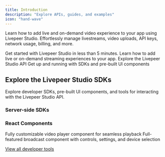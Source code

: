 ```yaml
---
title: Introduction
description: "Explore APIs, guides, and examples"
icon: "hand-wave"
---
```


Learn how to add live and on-demand video experience to your app using Livepeer
Studio. Effortlessly manage livestreams, video uploads, API keys, network usage,
billing, and more.

<CardGroup cols={2}>
  <Card title="Quickstart" href="/developers/quick-start" icon="bolt-lightning">
    Get started with Livepeer Studio in less than 5 minutes.
  </Card>
  <Card title="Guides" href="/developers/guides/overview" icon="book">
    Learn how to add live or on-demand streaming experiences to your app.
  </Card>
  <Card
    title="API References"
    href="/api-reference/overview/introduction"
    icon="code"
  >
    Explore the Livepeer Studio API
  </Card>
  <Card title="SDKs" href="/sdks/introduction" icon="code">
    Get up and running with SDKs and pre-built UI components
  </Card>
</CardGroup>

## Explore the Livepeer Studio SDKs

Explore developer SDKs, pre-built UI components, and tools for interacting with
the Livepeer Studio API.

### Server-side SDKs

<CardGroup cols={2}>
  <Card title="Typescript" icon="js" color="#EFD81A" href="/sdks/javascript" />
  <Card title="Ruby" icon="gem" color="#AA1401" href="/sdks/ruby" />
  <Card title="Go" icon="golang" color="#1EAED8" href="/sdks/go" />
  <Card title="Python" icon="python" color="#F4DC5E" href="/sdks/python" />
</CardGroup>

### React Components

<CardGroup cols={2}>
  <Card
    title="Player Component"
    icon="react"
    color="#5ED2F3"
    href="/sdks/react/Player"
  >
    Fully customizable video player component for seamless playback
  </Card>
  <Card
    title="Broadcast Component"
    icon="react"
    color="#5ED2F3"
    href="/sdks/react/broadcast"
  >
    Full-featured broadcast component with controls, settings, and device
    selection
  </Card>

</CardGroup>

[View all developer tools](/sdks/introduction)
